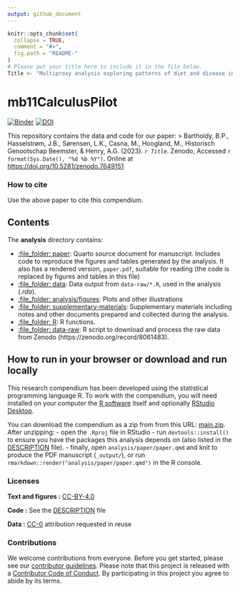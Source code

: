 ```yaml
---
output: github_document
---
```


<!-- README.md is generated from README.Rmd. Please edit that file -->

```r
knitr::opts_chunk$set(
  collapse = TRUE,
  comment = "#>",
  fig.path = "README-"
)
# Please put your title here to include it in the file below.
Title <- "Multiproxy analysis exploring patterns of diet and disease in dental calculus and skeletal remains from a 19th century Dutch population"
```

# mb11CalculusPilot

[![Binder](https://mybinder.org/badge_logo.svg)](https://mybinder.org/v2/gh/bbartholdy/mb11CalculusPilot/main?urlpath=rstudio) [![DOI](https://zenodo.org/badge/DOI/10.5281/zenodo.7649825.svg)](https://zenodo.org/badge/DOI/10.5281/zenodo.7649825)

This repository contains the data and code for our paper:
<!--
> Authors, (YYYY). _`r Title`_. Name of journal/book <https://doi.org/xxx/xxx>

Our pre-print is online here:
-->
> Bartholdy, B.P., Hasselstrøm, J.B., Sørensen, L.K., Casna, M., Hoogland, M., Historisch Genootschap Beemster, & Henry, A.G. (2023). _`r Title`_. Zenodo, Accessed `r format(Sys.Date(), "%d %b %Y")`. Online at <https://doi.org/10.5281/zenodo.7649151>


### How to cite

Use the above paper to cite this compendium.
<!--
Please cite this compendium as:

> Bartholdy, B.P., Hasselstrøm, J.B., Sørensen, L.K., Casna, M., Hoogland, M., Historisch Genootschap Beemster, & Henry, A.G., (`r format(Sys.Date(), "%Y")`). _Compendium of R code and data for `r Title`_. Accessed `r format(Sys.Date(), "%d %b %Y")`. Online at <https://doi.org/10.5281/zenodo.7649825>
-->

## Contents

The **analysis** directory contains:

  - [:file\_folder: paper](/analysis/paper): Quarto source document
    for manuscript. Includes code to reproduce the figures and tables
    generated by the analysis. It also has a rendered version,
    `paper.pdf`, suitable for reading (the code is replaced by figures
    and tables in this file)
  - [:file\_folder: data](/data/): Data output from `data-raw/*.R`, used in the analysis (*.rda*).
  - [:file\_folder: analysis/figures](/analysis/figures): Plots and other
    illustrations
  - [:file\_folder:
    supplementary-materials](/analysis/supplementary-materials):
    Supplementary materials including notes and other documents
    prepared and collected during the analysis.
  - [:file\_folder: R](/R/): R functions.
  - [:file\_folder: data-raw](/data-raw/): R script to download and process the
    raw data from Zenodo (https://zenodo.org/record/8061483).

## How to run in your browser or download and run locally

This research compendium has been developed using the statistical programming
language R. To work with the compendium, you will need
installed on your computer the [R software](https://cloud.r-project.org/)
itself and optionally [RStudio Desktop](https://rstudio.com/products/rstudio/download/).

You can download the compendium as a zip from from this URL:
[main.zip](/archive/main.zip). After unzipping:
- open the `.Rproj` file in RStudio
- run `devtools::install()` to ensure you have the packages this analysis depends on (also listed in the
[DESCRIPTION](/DESCRIPTION) file).
- finally, open `analysis/paper/paper.qmd` and knit to produce the PDF manuscript (`_output/`),
  or run `rmarkdown::render("analysis/paper/paper.qmd")` in the R console.

### Licenses

**Text and figures :**  [CC-BY-4.0](http://creativecommons.org/licenses/by/4.0/)

**Code :** See the [DESCRIPTION](DESCRIPTION) file

**Data :** [CC-0](http://creativecommons.org/publicdomain/zero/1.0/) attribution requested in reuse

### Contributions

We welcome contributions from everyone. Before you get started, please see our [contributor guidelines](CONTRIBUTING.md). Please note that this project is released with a [Contributor Code of Conduct](CONDUCT.md). By participating in this project you agree to abide by its terms.

